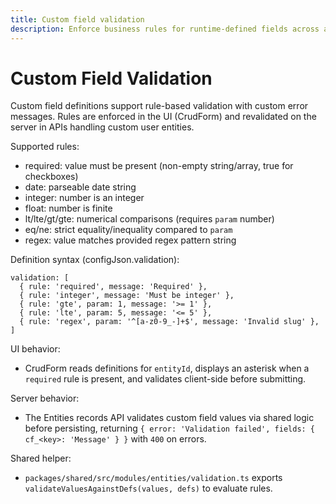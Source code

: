 ```yaml
---
title: Custom field validation
description: Enforce business rules for runtime-defined fields across admin forms and APIs.
---
```


# Custom Field Validation

Custom field definitions support rule-based validation with custom error messages. Rules are enforced in the UI (CrudForm) and revalidated on the server in APIs handling custom user entities.

Supported rules:
- required: value must be present (non-empty string/array, true for checkboxes)
- date: parseable date string
- integer: number is an integer
- float: number is finite
- lt/lte/gt/gte: numerical comparisons (requires `param` number)
- eq/ne: strict equality/inequality compared to `param`
- regex: value matches provided regex pattern string

Definition syntax (configJson.validation):
```
validation: [
  { rule: 'required', message: 'Required' },
  { rule: 'integer', message: 'Must be integer' },
  { rule: 'gte', param: 1, message: '>= 1' },
  { rule: 'lte', param: 5, message: '<= 5' },
  { rule: 'regex', param: '^[a-z0-9_-]+$', message: 'Invalid slug' },
]
```

UI behavior:
- CrudForm reads definitions for `entityId`, displays an asterisk when a `required` rule is present, and validates client-side before submitting.

Server behavior:
- The Entities records API validates custom field values via shared logic before persisting, returning `{ error: 'Validation failed', fields: { cf_<key>: 'Message' } }` with `400` on errors.

Shared helper:
- `packages/shared/src/modules/entities/validation.ts` exports `validateValuesAgainstDefs(values, defs)` to evaluate rules.
